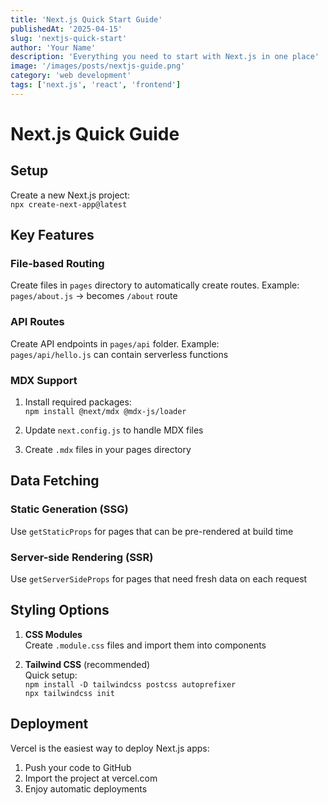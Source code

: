 ```yaml
---
title: 'Next.js Quick Start Guide'
publishedAt: '2025-04-15'
slug: 'nextjs-quick-start'
author: 'Your Name'
description: 'Everything you need to start with Next.js in one place'
image: '/images/posts/nextjs-guide.png'
category: 'web development'
tags: ['next.js', 'react', 'frontend']
---
```


# Next.js Quick Guide

## Setup

Create a new Next.js project:  
`npx create-next-app@latest`

## Key Features

### File-based Routing

Create files in `pages` directory to automatically create routes. Example:  
`pages/about.js` → becomes `/about` route

### API Routes

Create API endpoints in `pages/api` folder. Example:  
`pages/api/hello.js` can contain serverless functions

### MDX Support

1. Install required packages:  
   `npm install @next/mdx @mdx-js/loader`

2. Update `next.config.js` to handle MDX files

3. Create `.mdx` files in your pages directory

## Data Fetching

### Static Generation (SSG)

Use `getStaticProps` for pages that can be pre-rendered at build time

### Server-side Rendering (SSR)

Use `getServerSideProps` for pages that need fresh data on each request

## Styling Options

1. **CSS Modules**  
   Create `.module.css` files and import them into components

2. **Tailwind CSS** (recommended)  
   Quick setup:  
   `npm install -D tailwindcss postcss autoprefixer`  
   `npx tailwindcss init`

## Deployment

Vercel is the easiest way to deploy Next.js apps:

1. Push your code to GitHub
2. Import the project at vercel.com
3. Enjoy automatic deployments
